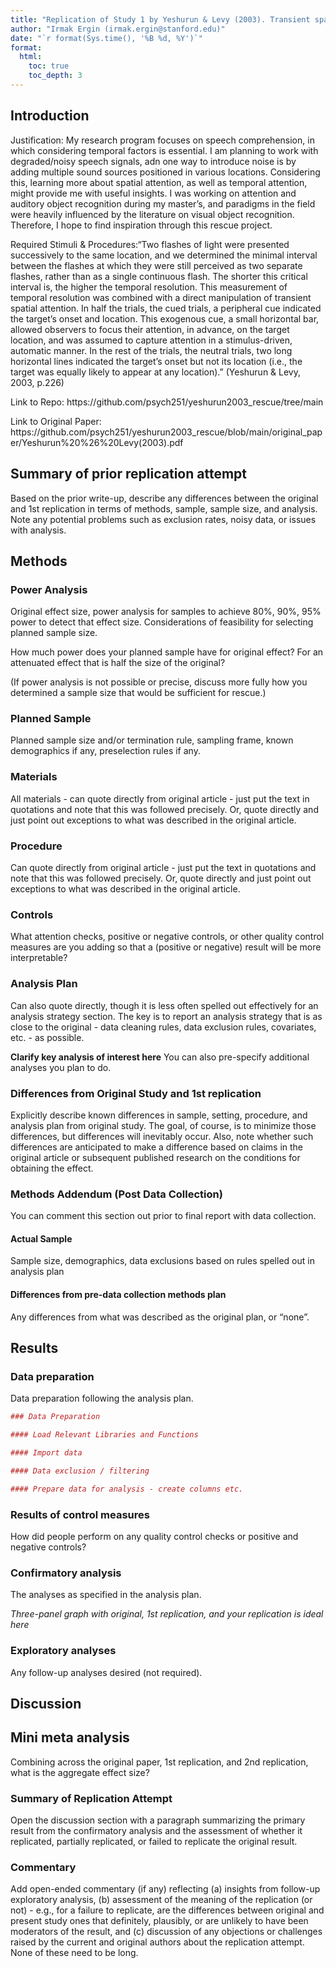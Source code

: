 ```yaml
---
title: "Replication of Study 1 by Yeshurun & Levy (2003). Transient spatial attention degrades temporal resolution. Psychological Science"
author: "Irmak Ergin (irmak.ergin@stanford.edu)"
date: "`r format(Sys.time(), '%B %d, %Y')`"
format:
  html:
    toc: true
    toc_depth: 3
---
```


<!-- Replication reports should all use this template to standardize reporting across projects.  These reports will be public supplementary materials that accompany the summary report(s) of the aggregate results. -->

## Introduction

Justification: My research program focuses on speech comprehension, in which considering temporal factors is essential. I am planning to work with degraded/noisy speech signals, adn one way to introduce noise is by adding multiple sound sources positioned in various locations. Considering this, learning more about spatial attention, as well as temporal attention, might provide me with useful insights. I was working on attention and auditory object recognition during my master's, and paradigms in the field were heavily influenced by the literature on visual object recognition. Therefore, I hope to find inspiration through this rescue project.

Required Stimuli & Procedures:"Two flashes of light were presented successively to the same location, and we determined the minimal interval between the flashes at which they were still perceived as two separate flashes, rather than as a single continuous flash. The shorter this critical interval is, the higher the temporal resolution. This measurement of temporal resolution was combined with a direct manipulation of transient spatial attention. In half the trials, the cued trials, a peripheral cue indicated the target’s onset and location. This exogenous cue, a small horizontal bar, allowed observers to focus their attention, in advance, on the target location, and was assumed to capture attention in a stimulus-driven, automatic manner. In the rest of the trials, the neutral trials, two long horizontal lines indicated the target’s onset but not its location (i.e., the target was equally likely to appear at any location)." (Yeshurun & Levy, 2003, p.226) 

Link to Repo: https://github.com/psych251/yeshurun2003_rescue/tree/main 

Link to Original Paper: https://github.com/psych251/yeshurun2003_rescue/blob/main/original_paper/Yeshurun%20%26%20Levy(2003).pdf



## Summary of prior replication attempt

Based on the prior write-up, describe any differences between the original and 1st replication in terms of methods, sample, sample size, and analysis. Note any potential problems such as exclusion rates, noisy data, or issues with analysis. 

## Methods

### Power Analysis

Original effect size, power analysis for samples to achieve 80%, 90%, 95% power to detect that effect size.  Considerations of feasibility for selecting planned sample size.

How much power does your planned sample have for original effect? For an attenuated effect that is half the size of the original? 

(If power analysis is not possible or precise, discuss more fully how you determined a sample size that would be sufficient for rescue.)

### Planned Sample

Planned sample size and/or termination rule, sampling frame, known demographics if any, preselection rules if any.

### Materials

All materials - can quote directly from original article - just put the text in quotations and note that this was followed precisely.  Or, quote directly and just point out exceptions to what was described in the original article.

### Procedure	

Can quote directly from original article - just put the text in quotations and note that this was followed precisely.  Or, quote directly and just point out exceptions to what was described in the original article.

### Controls

What attention checks, positive or negative controls, or other quality control measures are you adding so that a (positive or negative) result will be more interpretable?


### Analysis Plan

Can also quote directly, though it is less often spelled out effectively for an analysis strategy section.  The key is to report an analysis strategy that is as close to the original - data cleaning rules, data exclusion rules, covariates, etc. - as possible.  

**Clarify key analysis of interest here**  You can also pre-specify additional analyses you plan to do.

### Differences from Original Study and 1st replication

Explicitly describe known differences in sample, setting, procedure, and analysis plan from original study.  The goal, of course, is to minimize those differences, but differences will inevitably occur.  Also, note whether such differences are anticipated to make a difference based on claims in the original article or subsequent published research on the conditions for obtaining the effect.

### Methods Addendum (Post Data Collection)

You can comment this section out prior to final report with data collection.

#### Actual Sample
  Sample size, demographics, data exclusions based on rules spelled out in analysis plan

#### Differences from pre-data collection methods plan
  Any differences from what was described as the original plan, or “none”.


## Results


### Data preparation

Data preparation following the analysis plan.
	
```r
### Data Preparation

#### Load Relevant Libraries and Functions

#### Import data

#### Data exclusion / filtering

#### Prepare data for analysis - create columns etc.
```

### Results of control measures

How did people perform on any quality control checks or positive and negative controls? 

### Confirmatory analysis

The analyses as specified in the analysis plan.  

*Three-panel graph with original, 1st replication, and your replication is ideal here*

### Exploratory analyses

Any follow-up analyses desired (not required).  

## Discussion

## Mini meta analysis
Combining across the original paper, 1st replication, and 2nd replication, what is the aggregate effect size? 

### Summary of Replication Attempt

Open the discussion section with a paragraph summarizing the primary result from the confirmatory analysis and the assessment of whether it replicated, partially replicated, or failed to replicate the original result.  

### Commentary

Add open-ended commentary (if any) reflecting (a) insights from follow-up exploratory analysis, (b) assessment of the meaning of the replication (or not) - e.g., for a failure to replicate, are the differences between original and present study ones that definitely, plausibly, or are unlikely to have been moderators of the result, and (c) discussion of any objections or challenges raised by the current and original authors about the replication attempt.  None of these need to be long.
